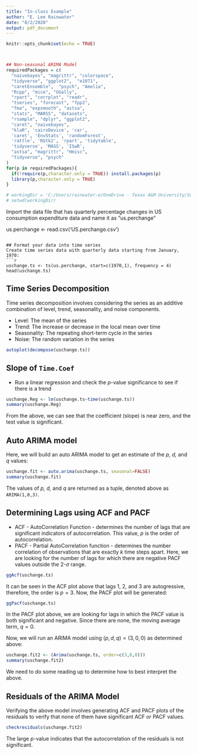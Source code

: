 ```yaml
---
title: "In-class Example"
author: "E. Lee Rainwater"
date: "8/2/2020"
output: pdf_document
---
```


```r
knitr::opts_chunk$set(echo = TRUE)



## Non-seasonal ARIMA Model
requiredPackages = c(
  "naivebayes", "magrittr", "colorspace",
  "tidyverse", "ggplot2",  "e1071",
  "caretEnsemble",  "psych", "Amelia",
  "Rcpp", "mice", "GGally",
  "rpart", "corrplot", "readr",
  "tseries", "forecast", "fpp2",
  "fma", "expsmooth", "astsa",
  "stats", "MARSS", "datasets",
  "rsample", "dplyr", "ggplot2",
  "caret", "naivebayes",
  "klaR", 'cairoDevice', 'car',
  'caret', 'EnvStats', 'randomForest',
  'rattle', 'RGtk2', 'rpart', 'tidytable',
  'tidyverse', 'MASS', 'ISwR',
  "astsa", "magrittr", "Hmisc",
  "tidyverse", "psych"
)
for(p in requiredPackages){
  if(!require(p,character.only = TRUE)) install.packages(p)
  library(p,character.only = TRUE)
}

# workingDir = 'C:/Users/rainwater-e/OneDrive - Texas A&M University/Summer-2020/buad689-pred-analy/final/'
# setwd(workingDir)

```

Import the data file that has quarterly percentage changes in US consumption expenditure data and name it as "us.perchange"

us.perchange <- 
  read.csv('US.perchange.csv')
```

## Format your data into time series
Create time series data with quarterly data starting from January, 1970:
```r
uschange.ts <- ts(us.perchange, start=c(1970,1), frequency = 4)
head(uschange.ts)
```
## Time Series Decomposition

Time series decomposition involves considering the series as an additive combination of level, trend, seasonality, and noise components.

- Level: The mean of the series
- Trend: The increase or decrease in the local mean over time
- Seasonality: The repeating short-term cycle in the series
- Noise: The random variation in the series

```r
autoplot(decompose(uschange.ts))
```

## Slope of `Time.Coef`

- Run a linear regression and check the *p*-value significance to see if there is a trend

```r
uschange.Reg <- lm(uschange.ts~time(uschange.ts))
summary(uschange.Reg)
```

From the above, we can see that the coefficient (slope) is near zero, and the test value is significant.

## Auto ARIMA model
Here, we will build an auto ARIMA model to get an estimate of the *p, d,* and *q* values:

```r
uschange.fit <- auto.arima(uschange.ts, seasonal=FALSE)
summary(uschange.fit)
```

The values of *p, d,* and *q* are returned as a tuple, denoted above as `ARIMA(1,0,3)`.

## Determining Lags using ACF and PACF

- ACF - AutoCorrelation Function - determines the number of lags that are significant indicators of autocorrelation. This value, *p* is the order of autocorrelation.
- PACF - Partial AutoCorrelation function - determines the number correlation of observations that are exactly *k* time steps apart. Here, we are looking for the number of lags for which there are negative PACF values outside the 2-$\sigma$ range.
```r
ggAcf(uschange.ts)
```

It can be seen in the ACF plot above that lags 1, 2, and 3 are autogressive, therefore, the order is $p = 3$. Now, the PACF plot will be generated:

```r
ggPacf(uschange.ts)
```
In the PACF plot above, we are looking for lags in which the PACF value is both significant and negative. Since there are none, the moving average term, $q = 0$.

Now, we will run an ARIMA model using $(p, d, q) = (3, 0, 0)$ as determined above:
```r
uschange.fit2 <- (Arima(uschange.ts, order=c(3,0,0)))
summary(uschange.fit2)
```
We need to do some reading up to determine how to best interpret the above. 

## Residuals of the ARIMA Model

Verifying the above model involves generating ACF and PACF plots of the residuals to verify that none of them have significant ACF or PACF values.
```r
checkresiduals(uschange.fit2)
```
The large *p*-value indicates that the autocorrelation of the residuals is not significant.
